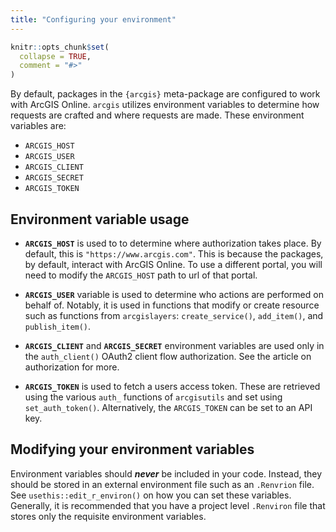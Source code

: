 ```yaml
---
title: "Configuring your environment"
---
```


```r
knitr::opts_chunk$set(
  collapse = TRUE,
  comment = "#>"
)
```

By default, packages in the `{arcgis}` meta-package are configured to work with ArcGIS Online. `arcgis` utilizes environment variables to determine how requests are crafted and where requests are made. These environment variables are: 

- `ARCGIS_HOST`
- `ARCGIS_USER`
- `ARCGIS_CLIENT`
- `ARCGIS_SECRET`
- `ARCGIS_TOKEN`

## Environment variable usage

- **`ARCGIS_HOST`** is used to to determine where authorization takes place. By default, this is `"https://www.arcgis.com"`. This is because the packages, by default, interact with ArcGIS Online. To use a different portal, you will need to modify the `ARCGIS_HOST` path to url of that portal. 

- **`ARCGIS_USER`** variable is used to determine who actions are performed on behalf of. Notably, it is used in functions that modify or create resource such as functions from `arcgislayers`: `create_service()`, `add_item()`, and `publish_item()`.

- **`ARCGIS_CLIENT`** and **`ARCGIS_SECRET`** environment variables are used only in the `auth_client()` OAuth2 client flow authorization. See the article on authorization for more. 

- **`ARCGIS_TOKEN`** is used to fetch a users access token. These are retrieved using the various `auth_` functions of `arcgisutils` and set using `set_auth_token()`. Alternatively, the `ARCGIS_TOKEN` can be set to an API key. 

## Modifying your environment variables

Environment variables should _**never**_ be included in your code. Instead, they should be stored in an external environment file such as an `.Renvrion` file. See `usethis::edit_r_environ()` on how you can set these variables. Generally, it is recommended that you have a project level `.Renviron` file that stores only the requisite environment variables. 